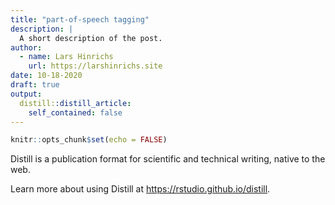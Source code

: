 ```yaml
---
title: "part-of-speech tagging"
description: |
  A short description of the post.
author:
  - name: Lars Hinrichs
    url: https://larshinrichs.site
date: 10-18-2020
draft: true
output:
  distill::distill_article:
    self_contained: false
---
```


```r
knitr::opts_chunk$set(echo = FALSE)
```

Distill is a publication format for scientific and technical writing, native to the web.

Learn more about using Distill at <https://rstudio.github.io/distill>.

